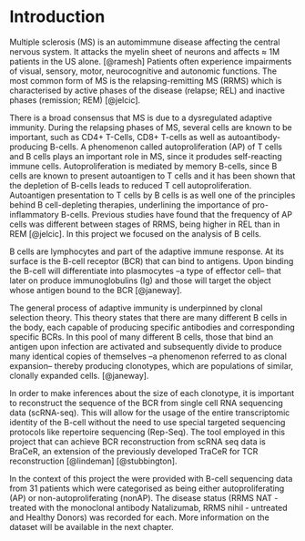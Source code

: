 # Introduction

Multiple sclerosis (MS) is an automimmune disease affecting the central nervous
system. It attacks the myelin sheet of neurons and affects $\approx$ 1M patients
in the US alone. [@ramesh] Patients often experience impairments of visual,
sensory, motor, neurocognitive and autonomic functions. The most common form of
MS is the relapsing-remitting MS (RRMS) which is characterised by active phases
of the disease (relapse; REL) and inactive phases (remission; REM) [@jelcic].

There is a broad consensus that MS is due to a dysregulated adaptive immunity.
During the relapsing phases of MS, several cells are known to be important, such
as CD4+ T-Cells, CD8+ T-cells as well as autoantibody-producing B-cells. A
phenomenon called autoproliferation (AP) of T cells and B cells plays an
important role in MS, since it produdes self-reacting immune cells.
Autoproliferation is mediated by memory B-cells, since B cells are known to
present autoantigen to T cells and it has been shown that the depletion of
B-cells leads to reduced T cell autoproliferation. Autoantigen presentation to T
cells by B cells is as well one of the principles behind B cell-depleting
therapies, underlining the importance of pro-inflammatory B-cells. Previous
studies have found that the frequency of AP cells was different between stages
of RRMS, being higher in REL than in REM [@jelcic]. In this project we focused
on the analysis of B cells.

B cells are lymphocytes and part of the adaptive immune response. At its surface
is the B-cell receptor (BCR) that can bind to antigens. Upon binding the B-cell
will differentiate into plasmocytes --a type of effector cell-- that later on
produce immunoglobulins (Ig) and those will target the object whose antigen
bound to the BCR [@janeway].

The general process of adaptive immunity is underpinned by clonal selection
theory. This theory states that there are many different B cells in the body,
each capable of producing specific antibodies and corresponding specific BCRs.
In this pool of many different B cells, those that bind an antigen upon
infection are activated and subsequently divide to produce many identical copies
of themselves --a phenomenon referred to as clonal expansion-- thereby producing
clonotypes, which are populations of similar, clonally expanded cells.
[@janeway].

In order to make inferences about the size of each clonotype, it is important to
reconstruct the sequence of the BCR from single cell RNA sequencing data
(scRNA-seq). This will allow for the usage of the entire transcriptomic identity
of the B-cell without the need to use special targeted sequencing protocols like
repertoire sequencing (Rep-Seq). The tool employed in this project that can
achieve BCR reconstruction from scRNA seq data is BraCeR, an extension of the
previously developed TraCeR for TCR reconstruction [@lindeman] [@stubbington].

In the context of this project the were provided with B-cell sequencing data
from 31 patients which were categorised as being either autoproliferating (AP)
or non-autoproliferating (nonAP). The disease status (RRMS NAT - treated with
the monoclonal antibody Natalizumab, RRMS nihil - untreated and Healthy Donors)
was recorded for each. More information on the dataset will be available in the
next chapter.
